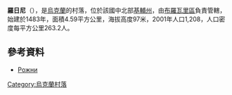 {{coord|50|40|2|N|30|44|22|E|scale:30000|display=title}}

'''羅日尼'''（{{lang-uk|Рожни}}），是[[烏克蘭|烏克蘭]]的村落，位於該國中北部[[基輔州|基輔州]]，由[[布羅瓦里區|布羅瓦里區]]負責管轄，始建於1483年，面積4.59平方公里，海拔高度97米，2001年人口1,208，人口密度每平方公里263.2人。

==參考資料==
*[http://w1.c1.rada.gov.ua/pls/z7502/A005?rdat1=09.03.2014&rf7571=15379 Рожни]{{dead link|date=2018年4月 |bot=InternetArchiveBot |fix-attempted=yes }}

{{Ukraine-geo-stub}}
[[Category:烏克蘭村落|Category:烏克蘭村落]]